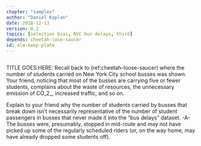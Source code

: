 ```yaml
---
chapter: "samples"
author: "Daniel Kaplan"
date: 2018-12-13 
version: 0.1
topics: [selection bias, NYC bus delays, third]
depends: cheetah-lose-saucer
id: elm-keep-plate 
---
```


```r
```

TITLE GOES HERE: Recall back to (ref:cheetah-loose-saucer) where the number of students carried on New York City school busses was shown. Your friend, noticing that most of the busses are carrying five or fewer students, complains about the waste of resources, the unnecessary emission of CO_2_, increased traffic, and so on.

Explain to your friend why the number of students carried by busses that break down isn't necessarily representative of the number of student passengers in busses that never made it into the "bus delays" dataset. -A- The busses were, presumably, stopped in mid-route and may not have picked up some of the regularly scheduled riders (or, on the way home, may have already dropped some students off).


```r

```

```r

```
